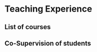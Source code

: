 # Teaching Experience

## List of courses

\begin{cvskills}
\cvskill
{Introduction to R}
{All levels. Basic data structures and control flows of the R programming language.}

\cvskill
{Analytical Paleobiology}
{Masters Level. Foundational and cutting-edge analytical methods in Palaeontology with a focus on R.}

\cvskill
{Programming \& Statistics}
{Masters Level. Advanced statistical and analytical methods in Paleontology with a focus on R}

\end{cvskills}

## Co-Supervision of students

\begin{cvskills}
\cvskill
{Master's thesis}
{\textbf{1} student with Prof. Wolfgang Kiessling}

\cvskill
{Other Master's Research Projects}
{\textbf{2} students with Prof. Wolfgang Kiessling, \textbf{1} student with Dr. Kenneth De Baets}

\cvskill
{Bachelor's Thesis}
{\textbf{1} student with Dr. Kenneth De Baets}

\end{cvskills}

